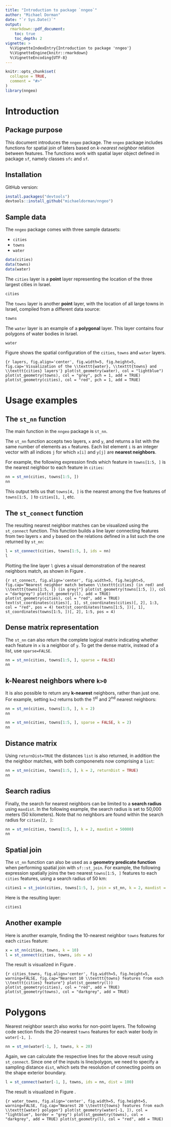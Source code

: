 ```yaml
---
title: "Introduction to package `nngeo`"
author: "Michael Dorman"
date: "`r Sys.Date()`"
output: 
  rmarkdown::pdf_document:
    toc: true
    toc_depth: 2
vignette: >
  %\VignetteIndexEntry{Introduction to package 'nngeo'}
  %\VignetteEngine{knitr::rmarkdown}
  %\VignetteEncoding{UTF-8}
---
```


```r
knitr::opts_chunk$set(
  collapse = TRUE,
  comment = "#>"
)
library(nngeo)
```

# Introduction

## Package purpose

This document introduces the `nngeo` package. The `nngeo` package includes functions for spatial join of laters based on *k-nearest neighbor* relation between features. The functions work with spatial layer object defined in package `sf`, namely classes `sfc` and `sf`. 

## Installation

GitHub version:

``` r
install.packages("devtools")
devtools::install_github("michaeldorman/nngeo")
```

## Sample data

The `nngeo` package comes with three sample datasets:

* `cities`
* `towns`
* `water`

```r
data(cities)
data(towns)
data(water)
```

The `cities` layer is a **point** layer representing the location of the three largest cities in Israel. 

```r
cities
```

The `towns` layer is another **point** layer, with the location of all large towns in Israel, compiled from a different data source:

```r
towns
```

The `water` layer is an example of a **polygonal** layer. This layer contains four polygons of water bodies in Israel.

```r
water
```

Figure \ref{fig:layers} shows the spatial configuration of the `cities`, `towns` and `water` layers.

```{r layers, fig.align='center', fig.width=5, fig.height=5, fig.cap='Visualization of the \\texttt{water}, \\texttt{towns} and \\texttt{cities} layers'}
plot(st_geometry(water), col = "lightblue")
plot(st_geometry(towns), col = "grey", pch = 1, add = TRUE)
plot(st_geometry(cities), col = "red", pch = 1, add = TRUE)
```

# Usage examples

## The `st_nn` function

The main function in the `nngeo` package is `st_nn`. 

The `st_nn` function accepts two layers, `x` and `y`, and returns a list with the same number of elements as `x` features. Each list element `i` is an integer vector with all indices `j` for which `x[i]` and `y[j]` are **nearest neighbors**. 

For example, the following expression finds which feature in `towns[1:5, ]` is the nearest neighbor to each feature in `cities`:

```r
nn = st_nn(cities, towns[1:5, ])
nn
```

This output tells us that `towns[4, ]` is the nearest among the five features of `towns[1:5, ]` to `cities[1, ]`, etc.

## The `st_connect` function

The resulting nearest neighbor matches can be visualized using the `st_connect` function. This function builds a line layer connecting features from two layers `x` and `y` based on the relations defined in a list such the one returned by `st_nn`:

```r
l = st_connect(cities, towns[1:5, ], ids = nn)
l
```

Plotting the line layer `l` gives a visual demonstration of the nearest neighbors match, as shown in Figure \ref{fig:st_connect}.

```{r st_connect, fig.align='center', fig.width=5, fig.height=5, fig.cap="Nearest neighbor match between \\texttt{cities} (in red) and \\texttt{towns[1:5, ]} (in grey)"}
plot(st_geometry(towns[1:5, ]), col = "darkgrey")
plot(st_geometry(l), add = TRUE)
plot(st_geometry(cities), col = "red", add = TRUE)
text(st_coordinates(cities)[, 1], st_coordinates(cities)[, 2], 1:3, col = "red", pos = 4)
text(st_coordinates(towns[1:5, ])[, 1], st_coordinates(towns[1:5, ])[, 2], 1:5, pos = 4)
```

## Dense matrix representation

The `st_nn` can also return the complete logical matrix indicating whether each feature in `x` is a neighbor of `y`. To get the dense matrix, instead of a list, use `sparse=FALSE`.

```r
nn = st_nn(cities, towns[1:5, ], sparse = FALSE)
nn
```

## k-Nearest neighbors where `k>0`

It is also possible to return any **k-nearest** neighbors, rather than just one. For example, setting `k=2` returns both the 1^st^ and 2^nd^ nearest neighbors:

```r
nn = st_nn(cities, towns[1:5, ], k = 2)
nn
```

```r
nn = st_nn(cities, towns[1:5, ], sparse = FALSE, k = 2)
nn
```

## Distance matrix

Using `returnDist=TRUE` the distances `list` is also returned, in addition the the neighbor matches, with both componenets now comprising a `list`:

```r
nn = st_nn(cities, towns[1:5, ], k = 2, returnDist = TRUE)
nn
```

## Search radius

Finally, the search for nearest neighbors can be limited to a **search radius** using `maxdist`. In the following example, the search radius is set to 50,000 meters (50 kilometers). Note that no neighbors are found within the search radius for `cities[2, ]`:

```r
nn = st_nn(cities, towns[1:5, ], k = 2, maxdist = 50000)
nn
```

## Spatial join

The `st_nn` function can also be used as a **geometry predicate function** when performing spatial join with `sf::st_join`. For example, the following expression spatially joins the two nearest `towns[1:5, ]` features to each `cities` features, using a search radius of 50 km:

```r
cities1 = st_join(cities, towns[1:5, ], join = st_nn, k = 2, maxdist = 50000)
```

Here is the resulting layer:

```r
cities1
```

## Another example

Here is another example, finding the 10-nearest neighbor `towns` features for each `cities` feature:

```r
x = st_nn(cities, towns, k = 10)
l = st_connect(cities, towns, ids = x)
```

The result is visualized in Figure \ref{fig:cities_towns}. 

```{r cities_towns, fig.align='center', fig.width=5, fig.height=5, warning=FALSE, fig.cap="Nearest 10 \\texttt{towns} features from each \\texttt{cities} feature"}
plot(st_geometry(l))
plot(st_geometry(cities), col = "red", add = TRUE)
plot(st_geometry(towns), col = "darkgrey", add = TRUE)
```

# Polygons

Nearest neighbor search also works for non-point layers. The following code section finds the 20-nearest `towns` features for each water body in `water[-1, ]`. 

```r
nn = st_nn(water[-1, ], towns, k = 20)
```

Again, we can calculate the respective lines for the above result using `st_connect`. Since one of the inputs is line/polygon, we need to specify a sampling distance `dist`, which sets the resolution of connecting points on the shape exterior boundary. 

```r
l = st_connect(water[-1, ], towns, ids = nn, dist = 100)
```

The result is visualized in Figure \ref{fig:water_towns}.

```{r water_towns, fig.align='center', fig.width=5, fig.height=5, warning=FALSE, fig.cap="Nearest 20 \\texttt{towns} features from each \\texttt{water} polygon"}
plot(st_geometry(water[-1, ]), col = "lightblue", border = "grey")
plot(st_geometry(towns), col = "darkgrey", add = TRUE)
plot(st_geometry(l), col = "red", add = TRUE)
```





















